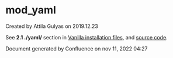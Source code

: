 
# mod_yaml 

 Created by  Attila Gulyas on 2019.12.23

See **2.1 ./yaml/** section in [Vanilla installation files](../Installation/Linux/Vanilla-installation-files_27591294.mdx#0-about), and [source code](https://github.com/signalwire/freeswitch/tree/master/src/mod/languages/mod%5Fyaml).

  
Document generated by Confluence on nov 11, 2022 04:27
